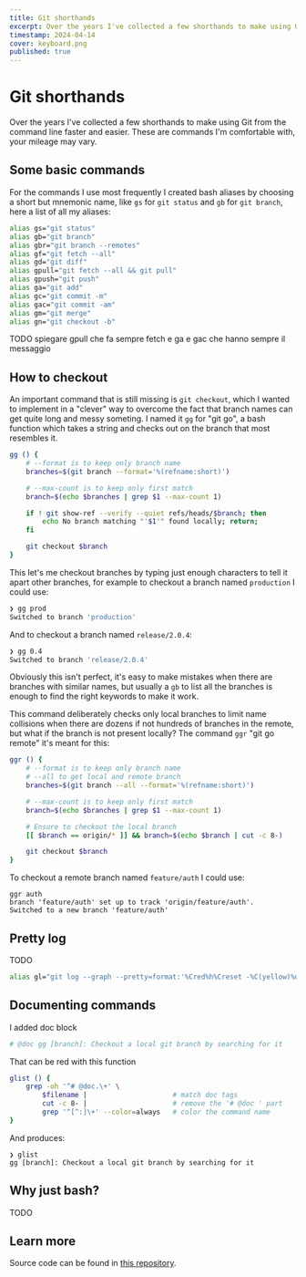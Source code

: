 ```yaml
---
title: Git shorthands
excerpt: Over the years I've collected a few shorthands to make using Git from the command line faster and easier.
timestamp: 2024-04-14
cover: keyboard.png
published: true
---
```


# Git shorthands

Over the years I've collected a few shorthands to make using Git from the command line faster and easier. These are
commands I'm comfortable with, your mileage may vary.

## Some basic commands

For the commands I use most frequently I created bash aliases by choosing a short but mnemonic name, like `gs` for
`git status` and `gb` for `git branch`, here a list of all my aliases:

```bash
alias gs="git status"
alias gb="git branch"
alias gbr="git branch --remotes"
alias gf="git fetch --all"
alias gd="git diff"
alias gpull="git fetch --all && git pull"
alias gpush="git push"
alias ga="git add"
alias gc="git commit -m"
alias gac="git commit -am"
alias gm="git merge"
alias gn="git checkout -b"
```

TODO spiegare gpull che fa sempre fetch e ga e gac che hanno sempre il messaggio

## How to checkout

An important command that is still missing is `git checkout`, which I wanted to implement in a "clever" way to
overcome the fact that branch names can get quite long and messy someting. I named it `gg` for "git go", a bash
function which takes a string and checks out on the branch that most resembles it.

```bash
gg () {
	# --format is to keep only branch name
	branches=$(git branch --format='%(refname:short)')

	# --max-count is to keep only first match
	branch=$(echo $branches | grep $1 --max-count 1)

	if ! git show-ref --verify --quiet refs/heads/$branch; then
		echo No branch matching "'$1'" found locally; return;
	fi

	git checkout $branch
}
```

This let's me checkout branches by typing just enough characters to tell it apart other branches, for example to
checkout a branch named `production` I could use:

```bash
❯ gg prod
Switched to branch 'production'
```

And to checkout a branch named `release/2.0.4`:

```bash
❯ gg 0.4
Switched to branch 'release/2.0.4'
```

Obviously this isn't perfect, it's easy to make mistakes when there are branches with similar names, but usually a `gb`
to list all the branches is enough to find the right keywords to make it work.

This command deliberately checks only local branches to limit name collisions when there are dozens if not hundreds of
branches in the remote, but what if the branch is not present locally? The command `ggr` "git go remote" it's meant for
this:

```bash
ggr () {
	# --format is to keep only branch name
	# --all to get local and remote branch
	branches=$(git branch --all --format='%(refname:short)')

	# --max-count is to keep only first match
	branch=$(echo $branches | grep $1 --max-count 1)

	# Ensure to checkout the local branch
	[[ $branch == origin/* ]] && branch=$(echo $branch | cut -c 8-)

	git checkout $branch
}
```

To checkout a remote branch named `feature/auth` I could use:

```shell
ggr auth
branch 'feature/auth' set up to track 'origin/feature/auth'.
Switched to a new branch 'feature/auth'
```

## Pretty log

TODO

```bash
alias gl="git log --graph --pretty=format:'%Cred%h%Creset -%C(yellow)%d%Creset %s %Cgreen(%cr) %C(bold blue)<%an>%Creset' --abbrev-commit"
```

## Documenting commands

I added doc block

```bash
# @doc gg [branch]: Checkout a local git branch by searching for it
```

That can be red with this function

```bash
glist () {
    grep -oh '^# @doc.\+' \
        $filename |                     # match doc tags
        cut -c 8- |                     # remove the '# @doc ' part
        grep '^[^:]\+' --color=always   # color the command name
}
```

And produces:

```shell
❯ glist
gg [branch]: Checkout a local git branch by searching for it
```

## Why just bash?

TODO

## Learn more

Source code can be found in [this repository](https://github.com/chielorenz/git-shorthands).
